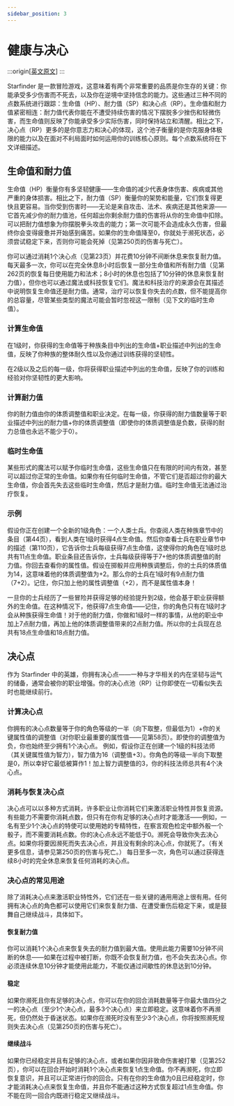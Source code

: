 ```yaml
---
sidebar_position: 3
---
```


# 健康与决心

:::origin[[英文原文](https://www.aonsrd.com/Rules.aspx?ID=48)]
:::

Starfinder 是一款冒险游戏，这意味着有两个非常重要的品质是你生存的关键：你能承受多少伤害而不死去，以及你在逆境中坚持信念的能力。这些通过三种不同的点数系统进行跟踪：生命值（HP）、耐力值（SP）和决心点（RP）。生命值和耐力值紧密相连：耐力值代表你能在不遭受持续伤害的情况下摆脱多少挫伤和轻微伤害，而生命值则反映了你能承受多少实际伤害，同时保持站立和清醒。相比之下，决心点（RP）更多的是你意志力和决心的体现，这个池子衡量的是你克服身体极限的能力以及在面对不利局面时如何运用你的训练核心原则。每个点数系统将在下文详细描述。

## 生命值和耐力值

生命值（HP）衡量你有多坚韧健康——生命值的减少代表身体伤害、疾病或其他严重的身体损害。相比之下，耐力值（SP）衡量你的架势和能量，它们恢复得更快且更容易。当你受到伤害时——无论是来自攻击、法术、疾病还是其他来源——它首先减少你的耐力值池，任何超出你剩余耐力值的伤害将从你的生命值中扣除。可以把耐力值想象为你摆脱拳头攻击的能力；第一次可能不会造成永久伤害，但最终你会变得疲惫并开始感到痛苦。如果你的生命值降至0，你就处于濒死状态，必须尝试稳定下来，否则你可能会死掉（见第250页的伤害与死亡）。

你可以通过消耗1个决心点（见第23页）并花费10分钟不间断休息来恢复耐力值。每天最多一次，你可以在完全休息8小时后恢复一部分生命值和所有耐力值（见第262页的恢复每日使用能力和法术；8小时的休息也包括了10分钟的休息来恢复耐力值），但你也可以通过魔法或科技恢复它们。魔法和科技治疗的来源会在其描述中说明恢复生命值还是耐力值。通常，治疗可以恢复你失去的点数，但不能提高你的总容量，尽管某些类型的魔法可能会暂时忽视这一限制（见下文的临时生命值）。

### 计算生命值

在1级时，你获得的生命值等于种族条目中列出的生命值+职业描述中列出的生命值，反映了你种族的整体耐久性以及你通过训练获得的坚韧性。

在2级以及之后的每一级，你将获得职业描述中列出的生命值，反映了你的训练和经验对你坚韧性的更大影响。

### 计算耐力值

你的耐力值由你的体质调整值和职业决定。在每一级，你获得的耐力值数量等于职业描述中列出的耐力值+你的体质调整值（即使你的体质调整值是负数，获得的耐力总值也永远不能少于0）。

### 临时生命值

某些形式的魔法可以赋予你临时生命值，这些生命值只在有限的时间内有效，甚至可以超过你正常的生命值。如果你有任何临时生命值，不管它们是否超过你的最大生命值，你会首先失去这些临时生命值，然后才是耐力值。临时生命值无法通过治疗恢复。

### 示例

假设你正在创建一个全新的1级角色：一个人类士兵。你查阅人类在种族章节中的条目（第44页），看到人类在1级时获得4点生命值。然后你查看士兵在职业章节中的描述（第110页），它告诉你士兵每级获得7点生命值，这使得你的角色在1级时总共有11点生命值。职业条目还告诉你，士兵每级获得等于7+他的体质调整值的耐力值。你回去查看你的属性值。假设在掷骰并应用种族调整后，你的士兵的体质值为14，这意味着他的体质调整值为+2。那么你的士兵在1级时有9点耐力值（7+2）。记住，你只加上他的属性调整值（+2），而不是属性值本身！

一旦你的士兵经历了一些冒险并获得足够的经验提升到2级，他会基于职业获得额外的生命值。在这种情况下，他获得7点生命值——记住，你的角色只有在1级时才会从种族获得生命值！对于他的耐力值，你做和1级时一样的事情，从他的职业中加上7点耐力值，再加上他的体质调整值带来的2点耐力值。所以你的士兵现在总共有18点生命值和18点耐力值。

## 决心点

作为 Starfinder 中的英雄，你拥有决心点——一种与才华相关的内在坚韧与运气的储备，通常会被你的职业增强。你的决心点池（RP）让你即使在一切看似失去时也能继续前行。

### 计算决心点

你拥有的决心点数量等于你的角色等级的一半（向下取整，但最低为1）+你的关键属性值的调整值（对你职业最重要的属性值——见第58页）。即使你的调整值为负，你也始终至少拥有1个决心点。 例如，假设你正在创建一个1级的科技法师（其关键属性值为智力），智力值为16（调整值+3）。你角色的等级一半向下取整是0，所以幸好它最低被算作1！加上智力调整值的3，你的科技法师总共有4个决心点。

### 消耗与恢复决心点

决心点可以以多种方式消耗，许多职业让你消耗它们来激活职业特性并恢复资源。有些能力不需要你消耗点数，但只有在你有足够的决心点时才能激活——例如，一名有至少1个决心点的特使可以使用她的专精特性，在察言观色检定中额外骰一个骰子，而不需要消耗点数。你的决心点永远不能低于0。濒死会导致你失去决心点。如果你将要因濒死而失去决心点，并且没有剩余的决心点，你就死了。（有关更多信息，请参见第250页的伤害与死亡。） 每日至多一次，角色可以通过获得连续8小时的完全休息来恢复任何消耗的决心点。

### 决心点的常见用途

除了消耗决心点来激活职业特性外，它们还在一些关键的通用用途上很有用。任何拥有决心点的角色都可以使用它们来恢复耐力值、在遭受重伤后稳定下来，或是鼓舞自己继续战斗，具体如下。

#### 恢复耐力值

你可以消耗1个决心点来恢复失去的耐力值到最大值。使用此能力需要10分钟不间断的休息——如果在过程中被打断，你既不会恢复耐力值，也不会失去决心点。你必须连续休息10分钟才能使用此能力，不能仅通过间歇性的休息达到10分钟。

#### 稳定

如果你濒死且你有足够的决心点，你可以在你的回合消耗数量等于你最大值四分之一的决心点（至少1个决心点，最多3个决心点）来立即稳定。这意味着你不再濒死，但仍然处于昏迷状态。如果你在濒死时没有至少3个决心点，你将按照濒死规则失去决心点（见第250页的伤害与死亡）。

#### 继续战斗

如果你已经稳定并且有足够的决心点，或者如果你因非致命伤害被打晕（见第252页），你可以在回合开始时消耗1个决心点来恢复1点生命值。你不再濒死，你立即恢复意识，并且可以正常进行你的回合。只有在你的生命值为0且已经稳定时，你才能消耗决心点来恢复生命值，并且你不能通过这种方式恢复超过1点生命值。你不能在同一回合内既进行稳定又继续战斗。